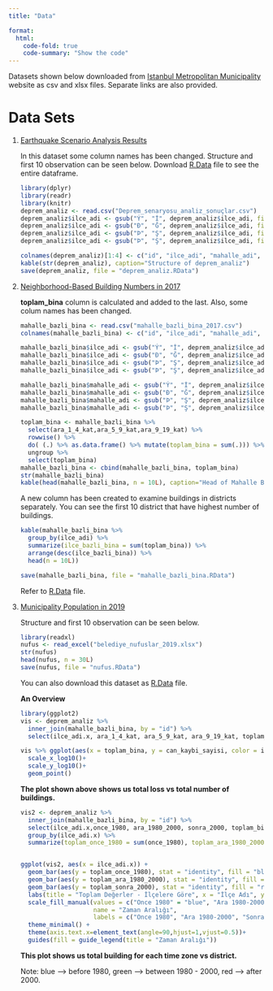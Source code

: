 ```yaml
---
title: "Data"

format:
  html:
    code-fold: true
    code-summary: "Show the code"
---
```


Datasets shown below downloaded from [Istanbul Metropolitan Municipality](data.ibb.gov.tr) website as csv and xlsx files. Separate links are also provided.

# Data Sets

1.  [Earthquake Scenario Analysis Results](https://data.ibb.gov.tr/tr/dataset/deprem-senaryosu-analiz-sonuclari/resource/9c3ac492-de4b-4245-b418-7ad3df67a193)

    In this dataset some column names has been changed. Structure and first 10 observation can be seen below. Download [R.Data](https://github.com/emu-hacettepe-analytics/emu430-fall2023-team-team_safe_istanbul/blob/master/deprem_analiz.RData) file to see the entire dataframe.

    ```r
    library(dplyr)
    library(readr)
    library(knitr)
    deprem_analiz <- read.csv("Deprem_senaryosu_analiz_sonuçlar.csv")
    deprem_analiz$ilce_adi <- gsub("Ý", "İ", deprem_analiz$ilce_adi, fixed = TRUE)
    deprem_analiz$ilce_adi <- gsub("Ð", "Ğ", deprem_analiz$ilce_adi, fixed = TRUE)
    deprem_analiz$ilce_adi <- gsub("Þ", "Ş", deprem_analiz$ilce_adi, fixed = TRUE)
    deprem_analiz$ilce_adi <- gsub("Þ", "Ş", deprem_analiz$ilce_adi, fixed = TRUE)

    colnames(deprem_analiz)[1:4] <- c("id", "ilce_adi", "mahalle_adi", "mahalle_kodu")
    kable(str(deprem_analiz), caption="Structure of deprem_analiz")
    save(deprem_analiz, file = "deprem_analiz.RData")
    ```

2.  [Neighborhood-Based Building Numbers in 2017](https://data.ibb.gov.tr/tr/dataset/mahalle-bazli-bina-analiz-verisi/resource/cef193d5-0bd2-4e8d-8a69-275c50288875)

    **toplam_bina** column is calculated and added to the last. Also, some colum names has been changed.

    ```r
    mahalle_bazli_bina <- read.csv("mahalle_bazli_bina_2017.csv")
    colnames(mahalle_bazli_bina) <- c("id", "ilce_adi", "mahalle_adi", "mahalle_kodu", "once_1980", "ara_1980_2000", "sonra_2000", "ara_1_4_kat", "ara_5_9_kat", "ara_9_19_kat")

    mahalle_bazli_bina$ilce_adi <- gsub("Ý", "İ", deprem_analiz$ilce_adi, fixed = TRUE)
    mahalle_bazli_bina$ilce_adi <- gsub("Ð", "Ğ", deprem_analiz$ilce_adi, fixed = TRUE)
    mahalle_bazli_bina$ilce_adi <- gsub("Þ", "Ş", deprem_analiz$ilce_adi, fixed = TRUE)
    mahalle_bazli_bina$ilce_adi <- gsub("Þ", "Ş", deprem_analiz$ilce_adi, fixed = TRUE)

    mahalle_bazli_bina$mahalle_adi <- gsub("Ý", "İ", deprem_analiz$ilce_adi, fixed = TRUE)
    mahalle_bazli_bina$mahalle_adi <- gsub("Ð", "Ğ", deprem_analiz$ilce_adi, fixed = TRUE)
    mahalle_bazli_bina$mahalle_adi <- gsub("Þ", "Ş", deprem_analiz$ilce_adi, fixed = TRUE)
    mahalle_bazli_bina$mahalle_adi <- gsub("Þ", "Ş", deprem_analiz$ilce_adi, fixed = TRUE)    

    toplam_bina <- mahalle_bazli_bina %>% 
      select(ara_1_4_kat,ara_5_9_kat,ara_9_19_kat) %>%
      rowwise() %>%
      do( (.) %>% as.data.frame() %>% mutate(toplam_bina = sum(.))) %>%
      ungroup %>%
      select(toplam_bina)
    mahalle_bazli_bina <- cbind(mahalle_bazli_bina, toplam_bina)
    str(mahalle_bazli_bina)
    kable(head(mahalle_bazli_bina, n = 10L), caption="Head of Mahalle Bazlı Bina")
    ```

    A new column has been created to examine buildings in districts separately. You can see the first 10 district that have highest number of buildings.

    ```r
    kable(mahalle_bazli_bina %>% 
      group_by(ilce_adi) %>%
      summarize(ilce_bazli_bina = sum(toplam_bina)) %>%
      arrange(desc(ilce_bazli_bina)) %>%
      head(n = 10L))
    ```

    ```r
    save(mahalle_bazli_bina, file = "mahalle_bazli_bina.RData")
    ```

    Refer to [R.Data](https://github.com/emu-hacettepe-analytics/emu430-fall2023-team-team_safe_istanbul/blob/master/mahalle_bazli_bina.RData) file.

3.  [Municipality Population in 2019](https://data.ibb.gov.tr/tr/dataset/belediye-nufuslari-veri-seti/resource/c6c9b289-2824-41b3-ab3d-4fd655ed4e24)

    Structure and first 10 observation can be seen below.

    ```r

    library(readxl)
    nufus <- read_excel("belediye_nufuslar_2019.xlsx")
    str(nufus)
    head(nufus, n = 30L)
    save(nufus, file = "nufus.RData")
    ```

    You can also download this dataset as [R.Data](https://github.com/emu-hacettepe-analytics/emu430-fall2023-team-team_safe_istanbul/blob/master/nufus.RData) file.

    **An Overview**

    ```r

    library(ggplot2)
    vis <- deprem_analiz %>% 
      inner_join(mahalle_bazli_bina, by = "id") %>%
      select(ilce_adi.x, ara_1_4_kat, ara_5_9_kat, ara_9_19_kat, toplam_bina, can_kaybi_sayisi) 
       
    vis %>% ggplot(aes(x = toplam_bina, y = can_kaybi_sayisi, color = ilce_adi.x )) + geom_abline(slope = log10(10)/log10(100),intercept = 0) +
      scale_x_log10()+
      scale_y_log10()+
      geom_point()
    ```

    **The plot shown above shows us total loss vs total number of buildings.**

    ```r

    vis2 <- deprem_analiz %>% 
      inner_join(mahalle_bazli_bina, by = "id") %>%
      select(ilce_adi.x,once_1980, ara_1980_2000, sonra_2000, toplam_bina, can_kaybi_sayisi,toplam_bina) %>% 
      group_by(ilce_adi.x) %>%
      summarize(toplam_once_1980 = sum(once_1980), toplam_ara_1980_2000 = sum(ara_1980_2000), toplam_sonra_2000 = sum(sonra_2000))


    ggplot(vis2, aes(x = ilce_adi.x)) +
      geom_bar(aes(y = toplam_once_1980), stat = "identity", fill = "blue", position = "dodge") +
      geom_bar(aes(y = toplam_ara_1980_2000), stat = "identity", fill = "green", position = "dodge") +
      geom_bar(aes(y = toplam_sonra_2000), stat = "identity", fill = "red", position = "dodge") +
      labs(title = "Toplam Değerler - İlçelere Göre", x = "İlçe Adı", y = "Toplam Değer") +
      scale_fill_manual(values = c("Once 1980" = "blue", "Ara 1980-2000" = "green", "Sonra 2000" = "red"),
                        name = "Zaman Aralığı",
                        labels = c("Once 1980", "Ara 1980-2000", "Sonra 2000")) +
      theme_minimal() +
      theme(axis.text.x=element_text(angle=90,hjust=1,vjust=0.5))+
      guides(fill = guide_legend(title = "Zaman Aralığı"))
    ```

    **This plot shows us total building for each time zone vs district.**

    Note: blue --\> before 1980, green --\> between 1980 - 2000, red --\> after 2000.
